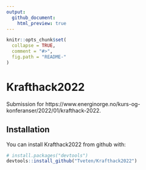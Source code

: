 ```yaml
---
output:
  github_document:
    html_preview: true
---
```


<!-- README.md is generated from README.Rmd. Please edit that file -->

```r
knitr::opts_chunk$set(
  collapse = TRUE,
  comment = "#>",
  fig.path = "README-"
)
```

# Krafthack2022
Submission for https://www.energinorge.no/kurs-og-konferanser/2022/01/krafthack-2022.

## Installation

You can install Krafthack2022 from github with:

```r
# install.packages("devtools")
devtools::install_github("Tveten/Krafthack2022")
```
